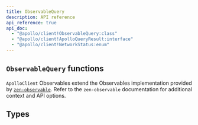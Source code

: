 ```yaml
---
title: ObservableQuery
description: API reference
api_reference: true
api_doc:
  - "@apollo/client!ObservableQuery:class"
  - "@apollo/client!ApolloQueryResult:interface"
  - "@apollo/client!NetworkStatus:enum"
---
```



## `ObservableQuery` functions

`ApolloClient` Observables extend the Observables implementation provided by [`zen-observable`](https://github.com/zenparsing/zen-observable). Refer to the `zen-observable` documentation for additional context and API options.

<FunctionDetails canonicalReference="@apollo/client!ObservableQuery#result:member(1)" headingLevel={3} />
<FunctionDetails canonicalReference="@apollo/client!ObservableQuery#getCurrentResult:member(1)" headingLevel={3} />
<FunctionDetails canonicalReference="@apollo/client!ObservableQuery#refetch:member(1)" headingLevel={3} />
<FunctionDetails canonicalReference="@apollo/client!ObservableQuery#setVariables:member(1)" headingLevel={3} />
<FunctionDetails canonicalReference="@apollo/client!ObservableQuery#fetchMore:member(1)" headingLevel={3} />
<FunctionDetails canonicalReference="@apollo/client!ObservableQuery#updateQuery:member(1)" headingLevel={3} />
<FunctionDetails canonicalReference="@apollo/client!ObservableQuery#startPolling:member(1)" headingLevel={3} />
<FunctionDetails canonicalReference="@apollo/client!ObservableQuery#stopPolling:member(1)" headingLevel={3} />
<FunctionDetails canonicalReference="@apollo/client!ObservableQuery#subscribeToMore:member(1)" headingLevel={3} />
<FunctionDetails canonicalReference="@apollo/client!ObservableQuery#reobserve:member(1)" headingLevel={3} />


## Types
<EnumDetails canonicalReference="@apollo/client!NetworkStatus:enum" headingLevel={3} />
<InterfaceDetails canonicalReference="@apollo/client!ApolloQueryResult:interface" headingLevel={3} />
